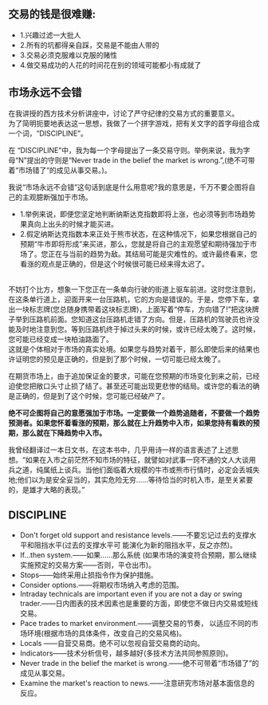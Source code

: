 
## 交易的钱是很难赚:
* 1.兴趣过滤一大批人
* 2.所有的坑都得亲自踩，交易是不能由人带的
* 3.交易必须克服难以克服的赌性
* 4.做交易成功的人花的时间花在别的领域可能都小有成就了

## 市场永远不会错
在我讲授的西方技术分析讲座中，讨论了严守纪律的交易方式的重要意义。
<br/>
为了简明扼要地表达这一思想，我做了一个拼字游戏，把有关文字的首字母组合成一个词，“DISCIPLINE”。

在 “DISCIPLINE”中，我为每一个字母提出了一条交易守则。举例来说，我为字母“N”提出的守则是“Never trade in the belief the market is wrong.”,(绝不可带着“市场错了”的成见从事交易。)。

<HighlightText>
我说“市场永远不会错”这句话到底是什么用意呢?我的意思是，千万不要企图将自己的主观臆断强加于市场。
</HighlightText>

* 1.举例来说，即便您坚定地判断纳斯达克指数即将上涨，也必须等到市场趋势果真向上出头的时候才能买进。
* 2.假定纳斯达克指数本来正处于熊市状态，在这种情况下，如果您根据自己的预期“牛市即将形成”来买进，那么，您就是将自己的主观愿望和期待强加于市场了。您正在与当前的趋势为敌。其结局可能是灾难性的。或许最终看来，您看涨的观点是正确的，但是这个时候很可能已经来得太迟了。
<br/>
不妨打个比方，想象一下您正在一条单向行驶的街道上驱车前进。这时您注意到，在这条单行道上，迎面开来一台压路机，它的方向是错误的。于是，您停下车，拿出一块标志牌(您总随身携带着这块标志牌)，上面写着“停车，方向错了!”把这块牌子举到压路机前面。您知道这台压路机走错了方向。但是，压路机的驾驶员也许没能及时地注意到您。等到压路机终于掉过头来的时候，或许已经太晚了。这时候，您可能已经变成一块柏油路面了。
<br/>
<HighlightText>
这就是个体相对于市场的真实处境。如果您与趋势对着干，那么即使后来的结果也许证明您的预见是正确的，但是到了那个时候，一切可能已经太晚了。
</HighlightText>

在期货市场上，由于追加保证金的要求，可能在您预期的市场变化到来之前，已经迫使您把敞口头寸止损了结了。甚至还可能出现更悲惨的结局。或许您的看法的确是正确的，但是到了这个时候，您可能已经破产了。

**绝不可企图将自己的意愿强加于市场。一定要做一个趋势追随者，不要做一个趋势预测者。如果您怀着看涨的预期，那么就在上升趋势中入市，如果您持有看跌的预期，那么就在下降趋势中入市。**

我曾经翻译过一本日文书，在这本书中，几乎用诗一样的语言表述了上述思想。“如果在入市之前茫然不知市场的特征，就譬如对武事一窍不通的文人大谈用兵之道，纯属纸上谈兵。当他们面临着大规模的牛市或熊市行情时，必定会丢城失地;他们以为是安全妥当的，其实危险无穷......等待恰当的时机入市，是至关紧要的，是雄才大略的表现。”

## DISCIPLINE
* Don't forget old support and resistance levels.——不要忘记过去的支撑水平和阻挡水平(过去的支撑水平可 能演化为新的阻挡水平，反之亦然)。
* If...then system.——如果......那么系统 (如果市场的演变符合预期，那么继续实施预定的交易方案——否则，平仓出市)。
* Stops——始终采用止损指令作为保护措施。
* Consider options.——将期权市场纳入考虑的范围。
* Intraday technicals are important even if you are not a day or swing trader.——日内图表的技术因素也是重要的方面，即使您不做日内交易或短线交易。
* Pace trades to market environment.——调整交易的节奏， 以适应不同的市场环境(根据市场的具体条件，改变自己的交易风格)。
* Locals ——自营交易商。绝不可以忽视自营交易商的动向。
* Indicators——技术分析信号，越多越好(多技术方法共同参照原则)。
* Never trade in the belief the market is wrong.——绝不可带着“市场错了”的成见从事交易。
* Examine the market's reaction to news.——注意研究市场对基本面信息的反应。
